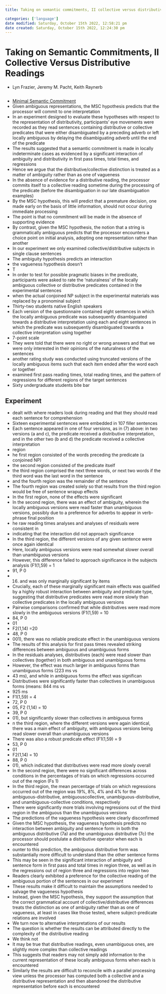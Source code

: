 ```yaml
---
title: Taking on semantic commitments, II collective versus distributive readings

categories: ['language']
date modified: Saturday, October 15th 2022, 12:58:21 pm
date created: Saturday, October 15th 2022, 12:24:30 pm
---
```


# Taking on Semantic Commitments, II Collective Versus Distributive Readings
- Lyn Frazier, Jeremy M. Pacht, Keith Raynerb
```toc
```
- [Minimal Semantic Commitment](Minimal%20Semantic%20Commitment.md)
- Given ambiguous representations, the MSC hypothesis predicts that the processor will commit to one interpretation
- In an experiment designed to evaluate these hypotheses with respect to the representation of distributivity, participants' eye movements were recorded as they read sentences containing distributive or collective predicates that were either disambiguated by a preceding adverb or left locally ambiguous by delaying the disambiguating adverb until the end of the predicate
- The results suggested that a semantic commitment is made in locally indeterminate cases as evidenced by a significant interaction of ambiguity and distributivity in first pass times, total times, and regressions
- Hence we argue that the distributive/collective distinction is treated as a matter of ambiguity rather than as one of vagueness
- In the absence of evidence for a distributive reading, the processor commits itself to a collective reading sometime during the processing of the predicate (before the disambiguation in our late disambiguation examples)
- By the MSC hypothesis, this will predict that a premature decision, one made early on the basis of little information, should not occur during immediate processing
- The point is that no commitment will be made in the absence of supporting evidence
- By contrast, given the MSC hypothesis, the notion that a string is grammatically ambiguous predicts that the processor encounters a choice point on initial analysis, adopting one representation rather than another
- In our experiment we only examined collective/distributive subjects in single clause sentences
- The ambiguity hypothesis predicts an interaction
- the vagueness hypothesis doesn't
- T
- In order to test for possible pragmatic biases in the predicate, participants were asked to rate the 'naturalness' of the locally ambiguous collective or distributive predicates contained in the experimental sentences
- when the actual conjoined NP subject in the experimental materials was replaced by a pronominal subject
- Thirty-two students native English speakers
- Each version of the questionnaire contained eight sentences in which the locally ambiguous predicate was subsequently disambiguated towards a distributive interpretation using each and eight sentences in which the predicate was subsequently disambiguated towards a collective interpretation using together
- 7-point scale
- They were told that there were no right or wrong answers and that we were only interested in their opinions of the naturalness of the sentences
- another rating study was conducted using truncated versions of the locally ambiguous items such that each item ended after the word each or together
- examined first pass reading times, total reading times, and the pattern of regressions for different regions of the target sentences
- Sixty undergraduate students bite bar

## Experiment
- dealt with where readers look during reading and that they should read each sentence for comprehension
- Sixteen experimental sentences were embedded in 107 filler sentences
- Each sentence appeared in one of four versions, as in (7) above: in two versions (a and c), the predicate received a distributive interpretation, and in the other two (b and d) the predicate received a collective interpretation
- region
- he first region consisted of the words preceding the predicate (a conjoined NP)
- the second region consisted of the predicate itself
- the third region comprised the next three words, or next two words if the third word was the last word in the sentence
- and the fourth region was the remainder of the sentence
- The fourth region was created solely so that results from the third region would be free of sentence wrapup effects
- In the first region, none of the effects were significant
- In the second region, there was an effect of ambiguity, wherein the locally ambiguous versions were read faster than unambiguous versions, possibly due to a preference for adverbs to appear in verb-phrase final position
- he raw reading times analyses and analyses of residuals were consistent in
- indicating that the interaction did not approach significance
- In the third region, the different versions of any given sentence were once again identical
- Here, locally ambiguous versions were read somewhat slower overall than unambiguous versions
- However, this difference failed to approach significance in the subjects analysis (F1(1,59) = 1
- 91, P   0
- 16) and was only marginally significant by items
- Crucially, each of these marginally significant main effects was qualified by a highly robust interaction between ambiguity and predicate type, suggesting that distributive predicates were read more slowly than collective predicates in the locally ambiguous versions
- Pairwise comparisons confirmed that while distributives were read more slowly in the ambiguous versions (F1(1,59) = 10
- 84, P   0
- 01
- F2(1,14) =20
- 48, P   0
- 001), there was no reliable predicate effect in the unambiguous versions
- The results of this analysis for first pass times revealed striking differences between ambiguous and unambiguous forms
- In the residuals analyses, distributives (each) were read slower than collectives (together) in both ambiguous and unambiguous forms
- However, the effect was much larger in ambiguous forms than unambiguous forms (223 ms vs
- 43 ms), and while in ambiguous forms the effect was significan
- Distributives were significantly faster than collectives in unambiguous forms (means: 844 ms vs
- 925 ms
- F1(1,59) = 4
- 72, P   0
- 05, F2 (1,14) = 10
- 39, P   0
- 01), but significantly slower than collectives in ambiguous forms
- n the third region, where the different versions were again identical, there was a main effect of ambiguity, with ambiguous versions being read slower overall than unambiguous versions
- There was also a robust predicate effect (F1(1,59) = 9
- 53, P   0
- 01
- F2(1,14) = 10
- 88, P   0
- 01), which indicated that distributives were read more slowly overall
- In the second region, there were no significant differences across conditions in the percentages of trials on which regressions occurred out of the region (Fs   1)
- In the third region, the mean percentage of trials on which regressions occurred out of the region was 19%, 8%, 4% and 4% for the ambiguous-distributive, ambiguouscollective, unambiguous-distributive, and unambiguous-collective conditions, respectively
- There were significantly more trials involving regressions out of the third region in the ambiguous than the unambiguous versions
- The predictions of the vagueness hypothesis were clearly disconfirmed
- Given the MSC hypothesis, the vagueness hypothesis predicts no interaction between ambiguity and sentence form: in both the ambiguous distributive (7a) and the unambiguous distributive (7c) the processor should postulate a distributive operator when each is encountered
- ounter to this prediction, the ambiguous distributive form was substantially more difficult to understand than the other sentence forms
- This may be seen in the significant interaction of ambiguity and sentence form in first pass and total times in region three, as well as in the regressions out of region three and regressions into region two
- Readers clearly exhibited a preference for the collective reading of the ambiguous portion of the sentences in our experiment
- These results make it difficult to maintain the assumptions needed to salvage the vagueness hypothesis
- Instead, given the MSC hypothesis, they support the assumption that the correct grammatical account of collective/distributive differences treats the distinction as one of ambiguity rather than as one of vagueness, at least in cases like those tested, where subject-predicate relations are involved
- We turn now to alternative interpretations of our results
- The question is whether the results can be attributed directly to the complexity of the distributive reading
- We think not
- It may be true that distributive readings, even unambiguous ones, are slightly more complex than collective readings
- This suggests that readers may not simply add information to the current representation of these locally ambiguous forms when each is encountered
- Similarly the results are difficult to reconcile with a parallel processing view unless the processor has computed both a collective and a distributive representation and then abandoned the distributive representation before each is encountered



